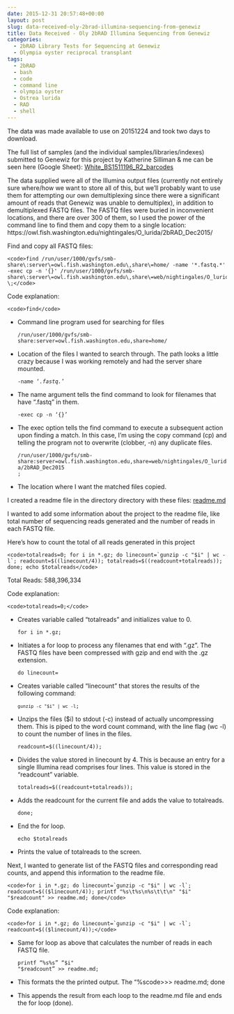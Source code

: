 ```yaml
---
date: 2015-12-31 20:57:48+00:00
layout: post
slug: data-received-oly-2brad-illumina-sequencing-from-genewiz
title: Data Received - Oly 2bRAD Illumina Sequencing from Genewiz
categories:
  - 2bRAD Library Tests for Sequencing at Genewiz
  - Olympia oyster reciprocal transplant
tags:
  - 2bRAD
  - bash
  - code
  - command line
  - olympia oyster
  - Ostrea lurida
  - RAD
  - shell
---
```


The data was made available to use on 20151224 and took two days to download.

The full list of samples (and the individual samples/libraries/indexes) submitted to Genewiz for this project by Katherine Silliman & me can be seen here (Google Sheet): [White_BS1511196_R2_barcodes](https://docs.google.com/spreadsheets/d/1DJP4zpF3OcISOAQ-MM8bW85WcJqdB5EvcExs2wGvzcg/edit?usp=sharing)

The data supplied were all of the Illumina output files (currently not entirely sure where/how we want to store all of this, but we'll probably want to use them for attempting our own demultiplexing since there were a significant amount of reads that Genewiz was unable to demultiplex), in addition to demultiplexed FASTQ files. The FASTQ files were buried in inconvenient locations, and there are over 300 of them, so I used the power of the command line to find them and copy them to a single location: https://owl.fish.washington.edu/nightingales/O_lurida/2bRAD_Dec2015/

Find and copy all FASTQ files:


    
    <code>find /run/user/1000/gvfs/smb-share\:server\=owl.fish.washington.edu\,share\=home/ -name '*.fastq.*' -exec cp -n '{}' /run/user/1000/gvfs/smb-share\:server\=owl.fish.washington.edu\,share\=web/nightingales/O_lurida/ \;</code>



Code explanation:


    
    <code>find</code>







  * Command line program used for searching for files




    
    <code>/run/user/1000/gvfs/smb-share\:server\=owl.fish.washington.edu\,share\=home/ </code>







  * Location of the files I wanted to search through. The path looks a little crazy because I was working remotely and had the server share mounted.




    
    <code>-name '*.fastq.*'</code>







  * The name argument tells the find command to look for filenames that have ".fastq" in them.




    
    <code>-exec cp -n '{}'</code>







  * The exec option tells the find command to execute a subsequent action upon finding a match. In this case, I'm using the copy command (cp) and telling the program not to overwrite (clobber, -n) any duplicate files.




    
    <code>/run/user/1000/gvfs/smb-share\:server\=owl.fish.washington.edu\,share\=web/nightingales/O_lurida/2bRAD_Dec2015 \;</code>







  * The location where I want the matched files copied.



I created a readme file in the directory directory with these files: [readme.md](https://owl.fish.washington.edu/nightingales/O_lurida/2bRAD_Dec2015/readme.md)

I wanted to add some information about the project to the readme file, like total number of sequencing reads generated and the number of reads in each FASTQ file.

Here's how to count the total of all reads generated in this project


    
    <code>totalreads=0; for i in *.gz; do linecount=`gunzip -c "$i" | wc -l`; readcount=$((linecount/4)); totalreads=$((readcount+totalreads)); done; echo $totalreads</code>



Total Reads: 588,396,334

Code explanation:


    
    <code>totalreads=0;</code>







  * Creates variable called "totalreads" and initializes value to 0.




    
    <code>for i in *.gz;</code>







  * Initiates a for loop to process any filenames that end with ".gz". The FASTQ files have been compressed with gzip and end with the .gz extension.




    
    <code>do linecount=</code>







  * Creates variable called "linecount" that stores the results of the following command:




    
    <code>`gunzip -c "$i" | wc -l`;</code>







  * Unzips the files ($i) to stdout (-c) instead of actually uncompressing them. This is piped to the word count command, with the line flag (wc -l) to count the number of lines in the files.




    
    <code>readcount=$((linecount/4));</code>







  * Divides the value stored in linecount by 4. This is because an entry for a single Illumina read comprises four lines. This value is stored in the "readcount" variable.




    
    <code>totalreads=$((readcount+totalreads));</code>







  * Adds the readcount for the current file and adds the value to totalreads.




    
    <code>done;</code>







  * End the for loop.




    
    <code>echo $totalreads</code>







  * Prints the value of totalreads to the screen.



Next, I wanted to generate list of the FASTQ files and corresponding read counts, and append this information to the readme file.


    
    <code>for i in *.gz; do linecount=`gunzip -c "$i" | wc -l`; readcount=$(($linecount/4)); printf "%s\t%s\n%s\t\t\n" "$i" "$readcount" >> readme.md; done</code>



Code explanation:


    
    <code>for i in *.gz; do linecount=`gunzip -c "$i" | wc -l`; readcount=$(($linecount/4));</code>







  * Same for loop as above that calculates the number of reads in each FASTQ file.




    
    <code>printf "%s\t%s\n\n" "$i" "$readcount" >> readme.md;</code>







  * This formats the the printed output. The "%s\t%s\n\n" portion prints the value in $i as a string (%s), followed by a tab (\t), followed by the value in $readcount as a string (%s), followed by two consecutive newlines (\n\n) to provide an empty line between the entries. See the readme file linked above to see how the output looks.




    
    <code>>> readme.md; done</code>







  * This appends the result from each loop to the readme.md file and ends the for loop (done).


